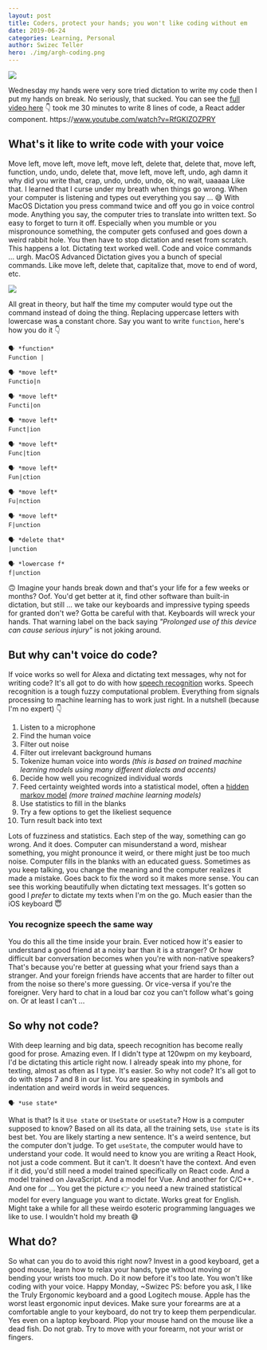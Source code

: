 ```yaml
---
layout: post
title: Coders, protect your hands; you won't like coding without em
date: 2019-06-24
categories: Learning, Personal
author: Swizec Teller
hero: ./img/argh-coding.png
---
```


![](./img/WPv7buU.gif)

Wednesday my hands were very sore tried dictation to write my code then I put my hands on break. No seriously, that sucked. You can see the [full video here](https://www.youtube.com/watch?v=RfGKIZOZPRY) 👇 took me 30 minutes to write 8 lines of code, a React adder component. https&#x3A;//www.youtube.com/watch?v=RfGKIZOZPRY

## What's it like to write code with your voice

Move left, move left, move left, move left, delete that, delete that, move left, function, undo, undo, delete that, move left, move left, undo, agh damn it why did you write that, crap, undo, undo, undo, ok, no wait, uaaaaa Like that. I learned that I curse under my breath when things go wrong. When your computer is listening and types out everything you say ... 😅 With MacOS Dictation you press command twice and off you go in voice control mode. Anything you say, the computer tries to translate into written text. So easy to forget to turn it off. Especially when you mumble or you mispronounce something, the computer gets confused and goes down a weird rabbit hole. You then have to stop dictation and reset from scratch. This happens a lot. Dictating text worked well. Code and voice commands ... urgh. MacOS Advanced Dictation gives you a bunch of special commands. Like move left, delete that, capitalize that, move to end of word, etc.

![](./img/0DJ7T9x.gif)

All great in theory, but half the time my computer would type out the command instead of doing the thing. Replacing uppercase letters with lowercase was a constant chore. Say you want to write `function`, here's how you do it 👇

    🗣 *function*
    Function |

    🗣 *move left*
    Functio|n

    🗣 *move left*
    Functi|on

    🗣 *move left*
    Funct|ion

    🗣 *move left*
    Func|tion

    🗣 *move left*
    Fun|ction

    🗣 *move left*
    Fu|nction

    🗣 *move left*
    F|unction

    🗣 *delete that*
    |unction

    🗣 *lowercase f*
    f|unction

🙃 Imagine your hands break down and that's your life for a few weeks or months? Oof. You'd get better at it, find other software than built-in dictation, but still ... we take our keyboards and impressive typing speeds for granted don't we? Gotta be careful with that. Keyboards will wreck your hands. That warning label on the back saying _"Prolonged use of this device can cause serious injury"_ is not joking around.

## But why can't voice do code?

If voice works so well for Alexa and dictating text messages, why not for writing code? It's all got to do with how [speech recognition](https://en.wikipedia.org/wiki/Speech_recognition) works. Speech recognition is a tough fuzzy computational problem. Everything from signals processing to machine learning has to work just right. In a nutshell (because I'm no expert) 👇

1.  Listen to a microphone
2.  Find the human voice
3.  Filter out noise
4.  Filter out irrelevant background humans
5.  Tokenize human voice into words _(this is based on trained machine learning models using many different dialects and accents)_
6.  Decide how well you recognized individual words
7.  Feed certainty weighted words into a statistical model, often a [hidden markov model](https://en.wikipedia.org/wiki/Hidden_Markov_model) _(more trained machine learning models)_
8.  Use statistics to fill in the blanks
9.  Try a few options to get the likeliest sequence
10. Turn result back into text

Lots of fuzziness and statistics. Each step of the way, something can go wrong. And it does. Computer can misunderstand a word, mishear something, you might pronounce it weird, or there might just be too much noise. Computer fills in the blanks with an educated guess. Sometimes as you keep talking, you change the meaning and the computer realizes it made a mistake. Goes back to fix the word so it makes more sense. You can see this working beautifully when dictating text messages. It's gotten so good I _prefer_ to dictate my texts when I'm on the go. Much easier than the iOS keyboard 😇

### You recognize speech the same way

You do this all the time inside your brain. Ever noticed how it's easier to understand a good friend at a noisy bar than it is a stranger? Or how difficult bar conversation becomes when you're with non-native speakers? That's because you're better at guessing what your friend says than a stranger. And your foreign friends have accents that are harder to filter out from the noise so there's more guessing. Or vice-versa if you're the foreigner. Very hard to chat in a loud bar coz you can't follow what's going on. Or at least I can't ...

## So why not code?

With deep learning and big data, speech recognition has become really good for prose. Amazing even. If I didn't type at 120wpm on my keyboard, I'd be dictating this article right now. I already speak into my phone, for texting, almost as often as I type. It's easier. So why not code? It's all got to do with steps 7 and 8 in our list. You are speaking in symbols and indentation and weird words in weird sequences.

    🗣 *use state*

What is that? Is it `Use state` or `UseState` or `useState`? How is a computer supposed to know? Based on all its data, all the training sets, `Use state` is its best bet. You are likely starting a new sentence. It's a weird sentence, but the computer don't judge. To get `useState`, the computer would have to understand your code. It would need to know you are writing a React Hook, not just a code comment. But it can't. It doesn't have the context. And even if it did, you'd still need a model trained specifically on React code. And a model trained on JavaScript. And a model for Vue. And another for C/C++. And one for ... You get the picture 👉 you need a new trained statistical model for every language you want to dictate. Works great for English. Might take a while for all these weirdo esoteric programming languages we like to use. I wouldn't hold my breath 😅

## What do?

So what can you do to avoid this right now? Invest in a good keyboard, get a good mouse, learn how to relax your hands, type without moving or bending your wrists too much. Do it now before it's too late. You won't like coding with your voice. Happy Monday, ~Swizec PS: before you ask, I like the Truly Ergonomic keyboard and a good Logitech mouse. Apple has the worst least ergonomic input devices. Make sure your forearms are at a comfortable angle to your keyboard, do not try to keep them perpendicular. Yes even on a laptop keyboard. Plop your mouse hand on the mouse like a dead fish. Do not grab. Try to move with your forearm, not your wrist or fingers.
